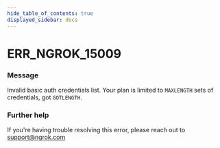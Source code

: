 ```yaml
---
hide_table_of_contents: true
displayed_sidebar: docs
---
```



# ERR_NGROK_15009

### Message

Invalid basic auth credentials list. Your plan is limited to `MAXLENGTH` sets of credentials, got `GOTLENGTH`.

<ErrorDetails error="err_ngrok_15009" />

### Further help

If you're having trouble resolving this error, please reach out to [support@ngrok.com](mailto:support@ngrok.com?subject=Help%20with%20ERR_NGROK_15009)
